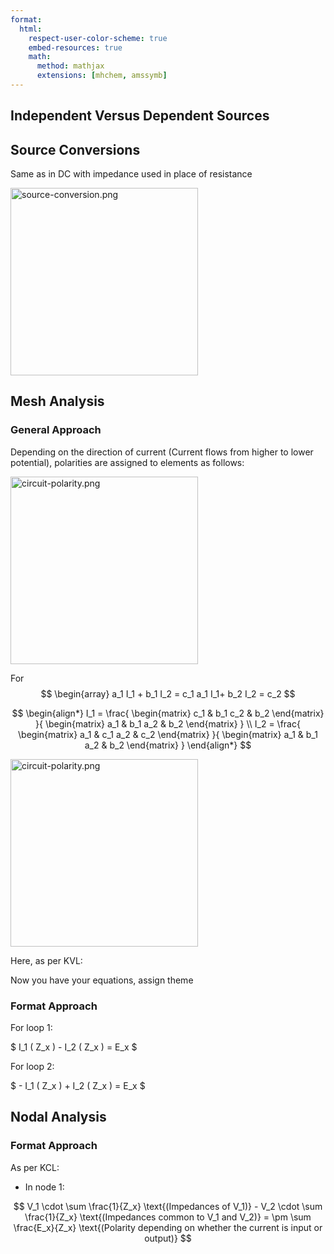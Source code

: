 ```yaml
---
format:
  html:
    respect-user-color-scheme: true
    embed-resources: true
    math:
      method: mathjax
      extensions: [mhchem, amssymb]
---
```


## Independent Versus Dependent Sources

## Source Conversions

Same as in DC with impedance used in place of resistance

<img src="t09-methods-of-analysis-img/source-conversion.png" width=300 alt="source-conversion.png">

## Mesh Analysis

### General Approach

Depending on the direction of current (Current flows from higher to lower potential), polarities are assigned to elements as follows: 

<img src="t09-methods-of-analysis-img/circuit-polarity.png" width=300 alt="circuit-polarity.png">

For 
$$
\begin{array}
a_1 I_1 + b_1 I_2 = c_1
a_1 I_1+ b_2 I_2 = c_2
$$

$$
\begin{align*}
I_1 = \frac{
    \begin{matrix}
        c_1 & b_1 
        c_2 & b_2
    \end{matrix}
    }{
    \begin{matrix}
        a_1 & b_1 
        a_2 & b_2
    \end{matrix}
    } \\
I_2 = \frac{
    \begin{matrix}
        a_1 & c_1
        a_2 & c_2
    \end{matrix}
    }{
    \begin{matrix}
        a_1 & b_1 
        a_2 & b_2
    \end{matrix}
    }
\end{align*}
$$

<img src="t09-methods-of-analysis-img/circuit-polarity.png" width=300 alt="circuit-polarity.png">

Here, as per KVL:

\begin{align*}
    E_1 - I_1 Z_1 - (I_1 - I_2) Z_2 = 0 \\
    E_1 - I_1 Z_1 - I_1 Z_2 + I_2 Z_2 = 0 \\
    E_1 - I_1 (Z_1 + Z_2) + I_2 Z_2 = 0 \\
    \boxed{- I_1 (Z_1 + Z_2) + I_2 Z_2 = -E_1} \\
    -(I_2 - I_1) Z_2 - I_2 Z_3 - E_2 = 0 \\
    -I_2 Z_2 + I_1 Z_2 - I_2 Z_3 - E_2 = 0 \\
    -I_2 (Z_2 + Z_3) + I_1 Z_2 = E_2 \\
\end{align*}

Now you have your equations, assign theme

### Format Approach

For loop 1:

$ I_1 ( \sum Z_x\text{(in loop 1)} ) - I_2 ( \sum Z_x\text{(in loop 2)} ) = \sum E_x \text{(The polarity of voltages here are the opposite of the original polarity)} $

For loop 2:

$ - I_1 ( \sum Z_x\text{(in loop 1)} ) + I_2 ( \sum Z_x\text{(in loop 2)} ) = \sum E_x \text{(The polarity of voltages here are the opposite of the original polarity)} $

## Nodal Analysis

### Format Approach

As per KCL:

- In node 1:

$$
V_1 \cdot \sum \frac{1}{Z_x} \text{(Impedances of V_1)} - V_2 \cdot \sum \frac{1}{Z_x} \text{(Impedances common to V_1 and V_2)} = \pm \sum \frac{E_x}{Z_x} \text{(Polarity depending on whether the current is input or output)}
$$
